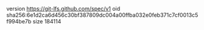 version https://git-lfs.github.com/spec/v1
oid sha256:6e1d2ca6d456c30bf387809dc004a00ffba032e0feb371c7cf0013c5f994be7b
size 184114
